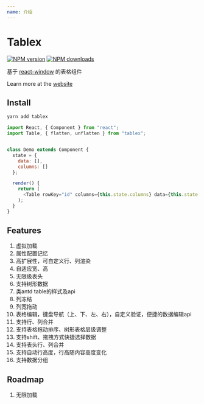 ```yaml
---
name: 介绍
---
```


# Tablex

[![NPM version](https://img.shields.io/npm/v/tablex.svg?style=flat)](https://npmjs.org/package/tablex) [![NPM downloads](http://img.shields.io/npm/dm/tablex.svg?style=flat)](http://npmjs.com/package/tablex)

基于 [react-window](https://github.com/bvaughn/react-window) 的表格组件

Learn more at the [website](https://tablex.now.sh/packages/website)


## Install

```powershell
yarn add tablex
```

```javascript
import React, { Component } from "react";
import Table, { flatten, unflatten } from "tablex";


class Demo extends Component {
  state = {
    data: [],
    columns: []
  };

  render() {
    return (
      <Table rowKey="id" columns={this.state.columns} data={this.state.data} />
    );
  }
}
```

## Features

1. 虚拟加载
2. 属性配置记忆
3. 高扩展性，可自定义行、列渲染
3. 自适应宽、高
4. 无限级表头
5. 支持树形数据 
7. 类antd table的样式及api
8. 列冻结
9. 列宽拖动
10. 表格编辑，键盘导航（上、下、左、右），自定义验证，便捷的数据编辑api
11. 支持行、列合并
12. 支持表格拖动排序、树形表格层级调整
13. 支持shift、拖拽方式快捷选择数据
14. 支持表头行、列合并
15. 支持自动行高度，行高随内容高度变化
16. 支持数据分组
 
## Roadmap

1. 无限加载

